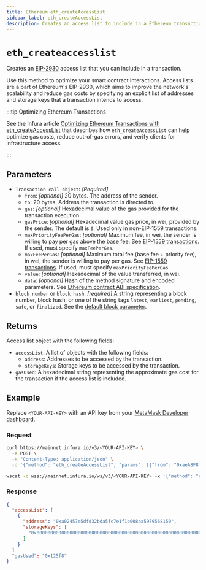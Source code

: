 ```yaml
---
title: Ethereum eth_createAccessList
sidebar_label: eth_createAccessList
description: Creates an access list to include in a Ethereum transaction.
---
```



# `eth_createaccesslist`


Creates an [EIP-2930](https://eips.ethereum.org/EIPS/eip-2930) access list that you can include in a
transaction.

Use this method to optimize your smart contract interactions. Access lists are a part of Ethereum's
EIP-2930, which aims to improve the network's scalability and reduce gas costs by specifying an explicit
list of addresses and storage keys that a transaction intends to access.

:::tip Optimizing Ethereum Transactions

See the Infura article [Optimizing Ethereum Transactions with eth_createAccessList](https://blog.infura.io/post/optimizing-ethereum-transactions-with-eth_createaccesslist) that describes how `eth_createAccessList` can help optimize gas costs, reduce out-of-gas errors, and verify clients for infrastructure access.

:::

## Parameters

- `Transaction call object`: _[Required]_
  - `from`: _[optional]_ 20 bytes. The address of the sender.
  - `to`: 20 bytes. Address the transaction is directed to.
  - `gas`: _[optional]_ Hexadecimal value of the gas provided for the transaction execution.
  - `gasPrice`: _[optional]_ Hexadecimal value gas price, in wei, provided by the sender. The default is `0`. Used only in non-EIP-1559 transactions.
  - `maxPriorityFeePerGas`: _[optional]_ Maximum fee, in wei, the sender is willing to pay per gas above the base fee. See [EIP-1559 transactions](https://eips.ethereum.org/EIPS/eip-1559). If used, must specify `maxFeePerGas`.
  - `maxFeePerGas`: _[optional]_ Maximum total fee (base fee + priority fee), in wei, the sender is willing to pay per gas. See [EIP-1559 transactions](http://eips.ethereum.org/EIPS/eip-1559). If used, must specify `maxPriorityFeePerGas`.
  - `value`: _[optional]_ Hexadecimal of the value transferred, in wei.
  - `data`: _[optional]_ Hash of the method signature and encoded parameters. See [Ethereum contract ABI specification](https://docs.soliditylang.org/en/latest/abi-spec.html).
- `block number` or `block hash`: _[required]_ A string representing a block number, block hash, or one of the string tags `latest`, `earliest`, `pending`, `safe`, or `finalized`. See the [default block parameter](https://ethereum.org/en/developers/docs/apis/json-rpc/#default-block).

## Returns

Access list object with the following fields:

- `accessList`: A list of objects with the following fields:
  - `address`: Addresses to be accessed by the transaction.
  - `storageKeys`: Storage keys to be accessed by the transaction.
- `gasUsed`: A hexadecimal string representing the approximate gas cost for the transaction if the access list is included.

## Example

Replace `<YOUR-API-KEY>` with an API key from your [MetaMask Developer dashboard](https://developer.metamask.io/).

### Request


<Tabs>
  <TabItem value="curl">

```bash
curl https://mainnet.infura.io/v3/<YOUR-API-KEY> \
  -X POST \
  -H "Content-Type: application/json" \
  -d '{"method": "eth_createAccessList", "params": [{"from": "0xaeA8F8f781326bfE6A7683C2BD48Dd6AA4d3Ba63", "data": "0x608060806080608155"}, "pending"], "id": 1, "jsonrpc": "2.0"}'
```

  </TabItem>
  <TabItem value="WSS">

```bash
wscat -c wss://mainnet.infura.io/ws/v3/<YOUR-API-KEY> -x '{"method": "eth_createAccessList", "params": [{"from": "0xaeA8F8f781326bfE6A7683C2BD48Dd6AA4d3Ba63", "data": "0x608060806080608155"}, "pending"], "id": 1, "jsonrpc": "2.0"}'
```

  </TabItem>
</Tabs>

### Response


<Tabs>
  <TabItem value="JSON">

```json
{
  "accessList": [
    {
      "address": "0xa02457e5dfd32bda5fc7e1f1b008aa5979568150",
      "storageKeys": [
        "0x0000000000000000000000000000000000000000000000000000000000000081",
      ]
    }
  ]
  "gasUsed": "0x125f8"
}
```

  </TabItem>
</Tabs>
